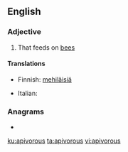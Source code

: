 ==English==

===Adjective===
{{en-adj}}

# That feeds on [[bee]]s

====Translations====
{{trans-top|that feeds on bees}}
* Finnish: [[mehiläinen|mehiläisiä]] {{t+|fi|syövä}}
{{trans-mid}}
* Italian: {{t|it|apivoro}}
{{trans-bottom}}

===Anagrams===
* {{l|en|oviparous}}

[[ku:apivorous]]
[[ta:apivorous]]
[[vi:apivorous]]